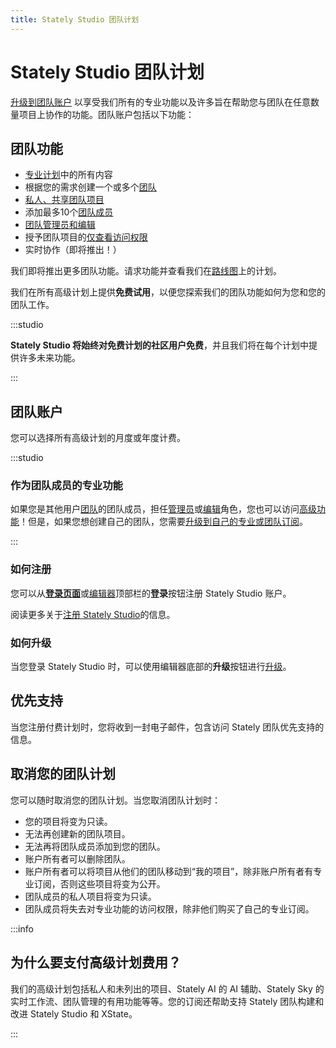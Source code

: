 ```yaml
---
title: Stately Studio 团队计划
---
```


# Stately Studio 团队计划

[升级到团队账户](https://stately.ai/pricing) 以享受我们所有的专业功能以及许多旨在帮助您与团队在任意数量项目上协作的功能。团队账户包括以下功能：

## 团队功能

- [专业计划](studio-pro-plan.mdx)中的所有内容
- 根据您的需求创建一个或多个[团队](teams.mdx)
- [私人、共享团队项目](/docs/projects/#change-a-projects-visibility)
- 添加最多10个[团队成员](/docs/teams/#invite-new-members-to-a-team)
- [团队管理员和编辑](/docs/teams/#admin-role)
- 授予团队项目的[仅查看访问权限](/docs/teams/#viewer-role)
- 实时协作（即将推出！）

我们即将推出更多团队功能。请求功能并查看我们在[路线图](https://feedback.stately.ai)上的计划。

我们在所有高级计划上提供**免费试用**，以便您探索我们的团队功能如何为您和您的团队工作。

:::studio

**Stately Studio 将始终对免费计划的社区用户免费**，并且我们将在每个计划中提供许多未来功能。

:::

## 团队账户

您可以选择所有高级计划的月度或年度计费。

:::studio

### 作为团队成员的专业功能

如果您是其他用户[团队](teams.mdx)的团队成员，担任[管理员](/docs/teams/#admin-role)或[编辑](/docs/teams/#editor-role)角色，您也可以访问[高级功能](studio-pro-plan.mdx)！但是，如果您想创建自己的团队，您需要[升级到自己的专业或团队订阅](upgrade.mdx)。

:::

### 如何注册

您可以从[**登录页面**](https://stately.ai/registry/login)或[编辑器](https://stately.ai/editor)顶部栏的**登录**按钮注册 Stately Studio 账户。

阅读更多关于[注册 Stately Studio](sign-up.mdx)的信息。

### 如何升级

当您登录 Stately Studio 时，可以使用编辑器底部的**升级**按钮进行[升级](upgrade.mdx)。

## 优先支持

当您注册付费计划时，您将收到一封电子邮件，包含访问 Stately 团队优先支持的信息。

## 取消您的团队计划

您可以随时取消您的团队计划。当您取消团队计划时：

- 您的项目将变为只读。
- 无法再创建新的团队项目。
- 无法再将团队成员添加到您的团队。
- 账户所有者可以删除团队。
- 账户所有者可以将项目从他们的团队移动到“我的项目”，除非账户所有者有专业订阅，否则这些项目将变为公开。
- 团队成员的私人项目将变为只读。
- 团队成员将失去对专业功能的访问权限，除非他们购买了自己的专业订阅。

:::info

## 为什么要支付高级计划费用？

我们的高级计划包括私人和未列出的项目、Stately AI 的 AI 辅助、Stately Sky 的实时工作流、团队管理的有用功能等等。您的订阅还帮助支持 Stately 团队构建和改进 Stately Studio 和 XState。

:::
